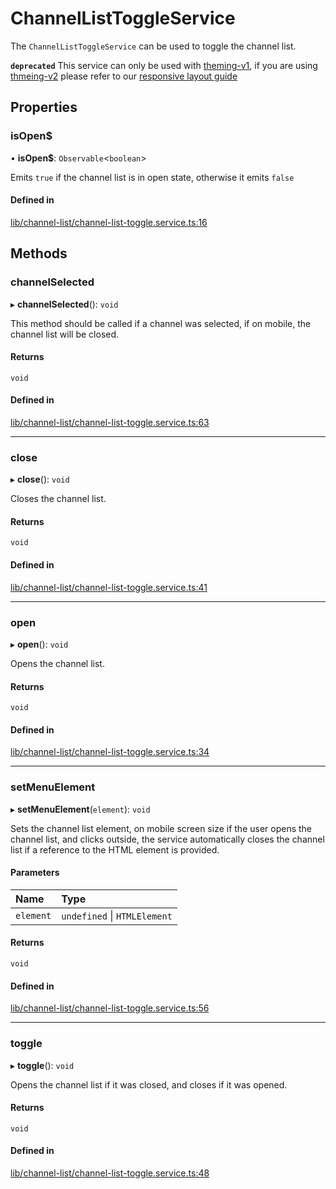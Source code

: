 # ChannelListToggleService

The `ChannelListToggleService` can be used to toggle the channel list.

**`deprecated`** This service can only be used with [theming-v1](../concepts/theming-and-css.mdx), if you are using [thmeing-v2](../theming/introduction.mdx) please refer to our [responsive layout guide](../code-examples/responsive-layout.mdx)

## Properties

### isOpen$

• **isOpen$**: `Observable`<`boolean`\>

Emits `true` if the channel list is in open state, otherwise it emits `false`

#### Defined in

[lib/channel-list/channel-list-toggle.service.ts:16](https://github.com/GetStream/stream-chat-angular/blob/65b8297/projects/stream-chat-angular/src/lib/channel-list/channel-list-toggle.service.ts#L16)

## Methods

### channelSelected

▸ **channelSelected**(): `void`

This method should be called if a channel was selected, if on mobile, the channel list will be closed.

#### Returns

`void`

#### Defined in

[lib/channel-list/channel-list-toggle.service.ts:63](https://github.com/GetStream/stream-chat-angular/blob/65b8297/projects/stream-chat-angular/src/lib/channel-list/channel-list-toggle.service.ts#L63)

___

### close

▸ **close**(): `void`

Closes the channel list.

#### Returns

`void`

#### Defined in

[lib/channel-list/channel-list-toggle.service.ts:41](https://github.com/GetStream/stream-chat-angular/blob/65b8297/projects/stream-chat-angular/src/lib/channel-list/channel-list-toggle.service.ts#L41)

___

### open

▸ **open**(): `void`

Opens the channel list.

#### Returns

`void`

#### Defined in

[lib/channel-list/channel-list-toggle.service.ts:34](https://github.com/GetStream/stream-chat-angular/blob/65b8297/projects/stream-chat-angular/src/lib/channel-list/channel-list-toggle.service.ts#L34)

___

### setMenuElement

▸ **setMenuElement**(`element`): `void`

Sets the channel list element, on mobile screen size if the user opens the channel list, and clicks outside, the service automatically closes the channel list if a reference to the HTML element is provided.

#### Parameters

| Name | Type |
| :------ | :------ |
| `element` | `undefined` \| `HTMLElement` |

#### Returns

`void`

#### Defined in

[lib/channel-list/channel-list-toggle.service.ts:56](https://github.com/GetStream/stream-chat-angular/blob/65b8297/projects/stream-chat-angular/src/lib/channel-list/channel-list-toggle.service.ts#L56)

___

### toggle

▸ **toggle**(): `void`

Opens the channel list if it was closed, and closes if it was opened.

#### Returns

`void`

#### Defined in

[lib/channel-list/channel-list-toggle.service.ts:48](https://github.com/GetStream/stream-chat-angular/blob/65b8297/projects/stream-chat-angular/src/lib/channel-list/channel-list-toggle.service.ts#L48)
